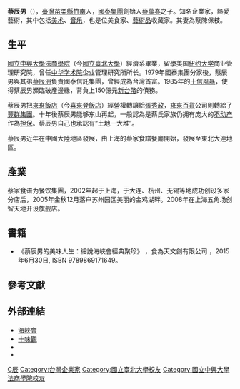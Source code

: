 {{Infobox Officeholder 
|圖像 =
|圖像大小 =
|圖像說明 =
|職務1 =
|就任日期1 =
|卸任日期1 =
|姓名 = 蔡辰男 <ref>{{Cite web |url=http://big5.china.com.cn/chinese/TCC/haixia/19672.htm |title=蔡辰男与他的国泰信托集团 |accessdate=2008-08-29 |archive-date=2009-03-24 |archive-url=https://web.archive.org/web/20090324132155/http://big5.china.com.cn/chinese/TCC/haixia/19672.htm |dead-url=no }}</ref><ref>{{Cite web |url=http://big5.china.com.cn/chinese/TCC/haixia/19668.htm |title=蔡辰男重新崛起 |accessdate=2008-08-29 |archive-date=2009-03-24 |archive-url=https://web.archive.org/web/20090324132149/http://big5.china.com.cn/chinese/TCC/haixia/19668.htm |dead-url=no }}</ref>
|本名 =
|字 =
|號 =
|其他姓名 =
|性別 = 男
|籍貫 =
|出生日期 = {{birth date and age|1940|5|5}}
|出生地點 = {{TWN-JPN}}[[苗栗縣|苗栗縣]][[竹南鎮|竹南]]
|逝世日期 =
|逝世地點 =
|居處 =
|安葬地點 =
|政黨 =
|職業 =
|專業 =
|父母 = 父[[蔡萬春|蔡萬春]]
|配偶 = 蔡陳保枝
|伴侶 =
|子女 =
|親屬 =
|國籍 = {{JPN-EMP}}（1940年–1945年）<br> {{ROC}}（1945年至今）
|宗教信仰 =
|學歷 =
|母校 =
|網站 =
|簽名 =
|腳註 =
|blank1 =
|別名 =
|著作 =
}}
{{Infobox EPW
| educate =
*國立中興大學法商學院經濟系畢業
*美國紐約大學商業管理研究院
| past =
*中華學術院企業管理研究所所長
}}
'''蔡辰男'''（{{bd|1940年|5月5日}}），[[臺灣|臺灣]][[苗栗縣|苗栗縣]][[竹南鎮|竹南]]人，[[國泰集團|國泰集團]]創始人[[蔡萬春|蔡萬春]]之子。知名企業家，熱愛藝術，其中包括[[美术|美术]]、[[音乐|音乐]]，也是位美食家、[[藝術品|藝術品]]收藏家。其妻為蔡陳保枝。

==生平==
[[國立中興大學法商學院|國立中興大學法商學院]]（今[[國立臺北大學|國立臺北大學]]）經濟系畢業，留學美国[[纽约大学|纽约大学]]商业管理研究院，曾任[[中華學術院|中华学术院]]企业管理研究所所长。1979年國泰集團分家後，蔡辰男與其弟[[蔡辰洲|蔡辰洲]]負責國泰信託集團，曾經成為台灣首富。1985年的[[十信風暴|十信風暴]]，使得蔡辰男瀕臨破產邊緣，背負上150億元[[新台幣|新台幣]]的債務。

蔡辰男把[[來來飯店|來來飯店]]（今[[喜來登飯店|喜來登飯店]]）經營權轉讓給[[張秀政|張秀政]]，[[來來百貨|來來百貨]]公司則轉給了[[豐群集團|豐群集團]]。十年後蔡辰男能够东山再起，一般認為是蔡氏家族仍拥有庞大的[[不动产|不动产]]作為[[担保物权|担保]]。蔡辰男自己也承認有“土地一大堆”。

蔡辰男近年在中國大陸地區發展，由上海的蔡家食譜餐廳開始，發展至東北大連地區。

==產業==
蔡家食谱为餐饮集團，2002年起于上海，于大连、杭州、无锡等地成功创设多家分店后，2005年金秋12月落户苏州园区美丽的金鸡湖畔。2008年在上海五角场创智天地开设旗舰店。

==書籍==
*《蔡辰男的美味人生：細說海峽會經典聚珍》 ，食為天文創有限公司 ，2015年6月30日, ISBN 9789869171649。

==參考文獻==
{{reflist}}

==外部連結==
*[http://www.csclub.com.tw/ 海峽會]{{Wayback|url=http://www.csclub.com.tw/ |date=20181015114526 }}
*[http://www.shiweiguantw.com/ 十味觀]{{Wayback|url=http://www.shiweiguantw.com/ |date=20181015153117 }}
*{{facebook|shiweiguantw|十味觀}}
*{{instagram|shiweiguan_tw|十味觀}}

[[Category:蔡福安家族|C辰]]
[[Category:台灣企業家|Category:台灣企業家]]
[[Category:國立臺北大學校友|Category:國立臺北大學校友]]
[[Category:國立中興大學法商學院校友|Category:國立中興大學法商學院校友]]